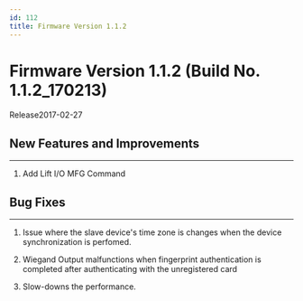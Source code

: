 ```yaml
---
id: 112
title: Firmware Version 1.1.2
---
```


# Firmware Version 1.1.2 (Build No. 1.1.2_170213)

Release<Separator/>2017-02-27

## New Features and Improvements

---

1. Add Lift I/O MFG Command

## Bug Fixes

---

<BugLists>

1. Issue where the slave device's time zone is changes when the device synchronization is perfomed.

1. Wiegand Output malfunctions when fingerprint authentication is completed after authenticating with the unregistered card

1. Slow-downs the performance.

</BugLists>